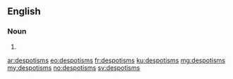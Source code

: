 ==English==

===Noun===
{{head|en|noun plural form}}

# {{plural of|despotism|lang=en}}

[[ar:despotisms]]
[[eo:despotisms]]
[[fr:despotisms]]
[[ku:despotisms]]
[[mg:despotisms]]
[[my:despotisms]]
[[no:despotisms]]
[[sv:despotisms]]